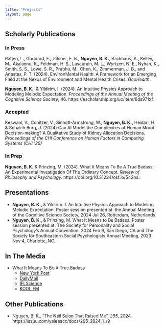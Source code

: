 ```yaml
---
title: "Projects"
layout: page
---
```


## Scholarly Publications
### In Press
Ratjen, L., Goddard, E., Gilcher, E. B., **Nguyen, B. K.**, Backhaus, A., Kelley, M., Akalaonu, K., Feldman, H. S., Lascurain, M. L., Wyrtzen, N. E., Nyhan, K., Smith, S. S., Lowe, S. R., Prabhu, M., Chen, K., Zimmerman, J. B., and Anastas, P. T. (2024). EnvironMental Health: A Framework for an Emerging Field at the Nexus of Environment and Mental Health Crises. *GeoHealth*.

**Nguyen, B. K.**, & Yildirim, I. (2024). An Intuitive Physics Approach to Modeling Melodic Expectation. *Proceedings of the Annual Meeting of the Cognitive Science Society*, 46. https://escholarship.org/uc/item/8ds971xf.

### Accepted
Keswani, V., Conitzer, V., Sinnott-Armstrong, W., **Nguyen, B. K.**, Heidari, H. & Schaich Borg, J. (2024) Can AI Model the Complexities of Human Moral Decision-making? A Qualitative Study of Kidney Allocation Decisions. *Proceedings of the CHI Conference on Human Factors in Computing Systems (CHI '25)*

### In Prep
**Nguyen, B. K.** & Prinzing, M. (2024). What It Means To Be A True Badass: An Experimental Investigation Of The Ordinary Concept. *Review of Philosophy and Psychology.* https://doi.org/10.31234/osf.io/542na.

## Presentations
- **Nguyen, B. K.**, & Yildirim. I. An Intuitive Physics Approach to Modeling Melodic Expectation. Poster session presented at: the Annual Meeting of the Cognitive Science Society, 2024 Jul 26, Rotterdam, Netherlands.
- **Nguyen, B. K.**, & Prinzing, M. What It Means to Be Badass. Poster session presented at: The Society for Personality and Social Psychology’s Annual Convention, 2024 Feb 9, San Diego, CA and The Society for Southeastern Social Psychologists Annual Meeting, 2023 Nov 4, Charlotte, NC.

## In The Media
- What It Means To Be A True Badass
    - [New York Post](https://nypost.com/2024/12/02/science/scientists-reveal-strict-criteria-that-make-someone-a-badass/)
    - [DailyMail](https://www.dailymail.co.uk/sciencetech/article-14148507/Scientists-reveal-exactly-makes-badass.html)
    - [IFLScience](https://www.iflscience.com/this-is-how-to-be-a-badass-according-to-science-77015)
    - [KOOL FM](https://1075koolfm.com/what-makes-someone-a-badass/)


## Other Publications
- Nguyen, B. K., "The Nail Salon That Raised Me". *295*, 2024. https://issuu.com/yaleaacc/docs/295_2024_1_/9
